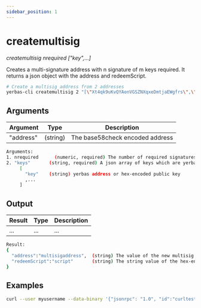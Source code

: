 ```yaml
---
sidebar_position: 1
---
```



# createmultisig

_createmultisig nrequired ["key",...]_

Creates a multi-signature address with n signature of m keys required.
It returns a json object with the address and redeemScript.

```bash
# Create a multisig address from 2 addresses
yerbas-cli createmultisig 2 "[\"Xt4qk9uKvQYAonVGSZNXqxeDmtjaEWgfrs\",\"XoSoWQkpgLpppPoyyzbUFh1fq2RBvW6UK1\"]"
```

<!-- <ReactPlayer playing controls url={[
    {src: `${require('./assets/placeholder.webm').default}`, type: 'video/webm'}]} /> -->

## Arguments

| Argument  | Type     | Description                     |
| --------- | -------- | ------------------------------- |
| "address" | (string) | The base58check encoded address |

```bash
Arguments:
1. nrequired      (numeric, required) The number of required signatures out of the n keys or addresses.
2. "keys"       (string, required) A json array of keys which are yerbas addresses or hex-encoded public keys
     [
       "key"    (string) yerbas address or hex-encoded public key
       ,...
     ]
```

## Output

| Result | Type | Description |
| ------ | ---- | ----------- |
| ...    | ...  | ...         |

```bash
Result:
{
  "address":"multisigaddress",  (string) The value of the new multisig address.
  "redeemScript":"script"       (string) The string value of the hex-encoded redemption script.
}
```

## Examples

```bash
curl --user myusername --data-binary '{"jsonrpc": "1.0", "id":"curltest", "method": "createmultisig", "params": [2, "[\"Xt4qk9uKvQYAonVGSZNXqxeDmtjaEWgfrs\",\"XoSoWQkpgLpppPoyyzbUFh1fq2RBvW6UK1\"]"] }' -H 'content-type: text/plain;' http://127.0.0.1:9998/
```
